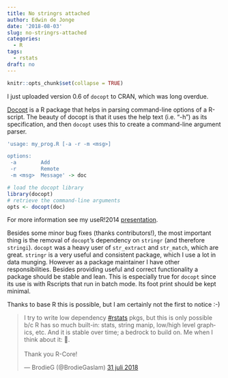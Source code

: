 ```yaml
---
title: No stringrs attached
author: Edwin de Jonge
date: '2018-08-03'
slug: no-stringrs-attached
categories:
  - R
tags:
  - rstats
draft: no
---
```


```r
knitr::opts_chunk$set(collapse = TRUE)
```

I just uploaded version 0.6 of `docopt` to CRAN, which was long overdue.

[Docopt](https://github.com/docopt/docopt.R) is a R package that helps in parsing command-line 
options of a R-script. The beauty of docopt is that it uses the help text (i.e. "-h") as its 
specification, and then `docopt` uses this to create a command-line argument parser. 

```r
'usage: my_prog.R [-a -r -m <msg>]

options:
 -a        Add
 -r        Remote
 -m <msg>  Message' -> doc

# load the docopt library
library(docopt)
# retrieve the command-line arguments
opts <- docopt(doc)
```

For more 
information see my useR!2014 
[presentation](https://www.slideshare.net/EdwindeJonge1/docopt-user2014).


Besides some minor bug fixes (thanks contributors!), the most important thing is the removal of
`docopt`'s dependency on `stringr` (and therefore `stringi`). `docopt` was a heavy user of `str_extract` and `str_match`, which are great. `stringr` is a very useful and 
consistent package, which I use a lot in data munging. However as a package maintainer I have
other responsibilities. Besides providing useful and correct functionality a package should 
be stable and lean. This is especially true for `docopt` since its use is with Rscripts that run in batch mode. Its foot print should be kept minimal.

Thanks to base R this is possible, but I am certainly not the first to notice :-)

<blockquote class="twitter-tweet" data-lang="nl"><p lang="en" dir="ltr">I try to write low dependency <a href="https://twitter.com/hashtag/rstats?src=hash&amp;ref_src=twsrc%5Etfw">#rstats</a> pkgs, but this is only possible b/c R has so much built-in: stats, string manip, low/high level graphics, etc.  And it is stable over time; a bedrock to build on.  Me when I think about it: 🤯.<br><br>Thank you R-Core!</p>&mdash; BrodieG (@BrodieGaslam) <a href="https://twitter.com/BrodieGaslam/status/1024277658966937600?ref_src=twsrc%5Etfw">31 juli 2018</a></blockquote>
<script async src="https://platform.twitter.com/widgets.js" charset="utf-8"></script>
